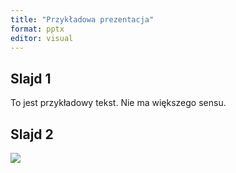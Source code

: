 ---
title: "Przykładowa prezentacja"
format: pptx
editor: visual
---

## Slajd 1

To jest przykładowy tekst. Nie ma większego sensu.

## Slajd 2

![](https://wallpapercave.com/wp/wp9414303.jpg){fig-alt="To jest obrazek"}
